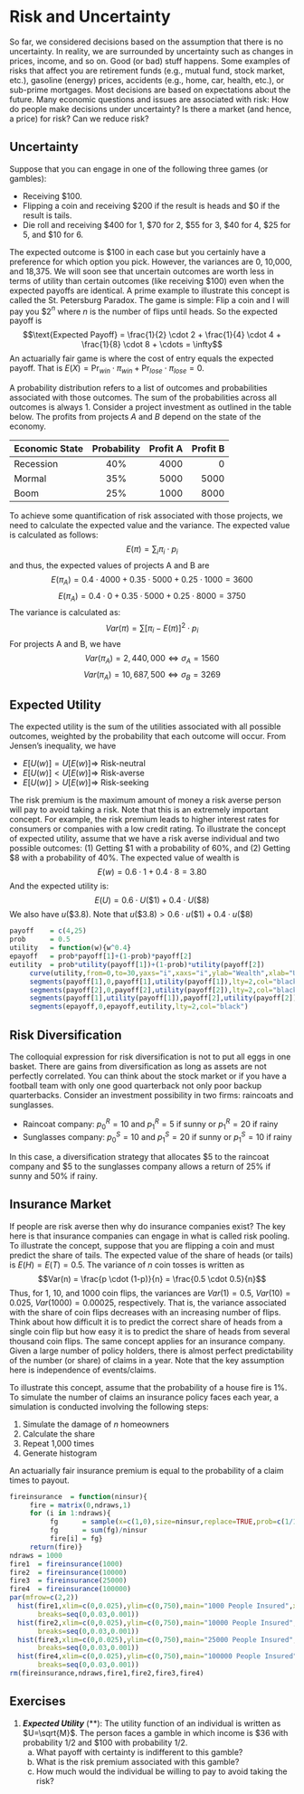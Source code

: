 # Risk and Uncertainty
So far, we considered decisions based on the assumption that there is no uncertainty. In reality, we are surrounded by uncertainty such as changes in prices, income, and so on. Good (or bad) stuff happens. Some examples of risks that affect you are retirement funds (e.g., mutual fund, stock market, etc.), gasoline (energy) prices, accidents (e.g., home, car, health, etc.), or sub-prime mortgages. Most decisions are based on expectations about the future. Many economic questions and issues are associated with risk: How do people make decisions under uncertainty? Is there a market (and hence, a price) for risk? Can we reduce risk?

## Uncertainty
Suppose that you can engage in one of the following three games (or gambles):

- Receiving \$100.
- Flipping a coin and receiving \$200 if the result is heads and \$0 if the result is tails.
- Die roll and receiving \$400 for 1, \$70 for 2, \$55 for 3, \$40 for 4, \$25 for 5, and \$10 for 6.

The expected outcome is \$100 in each case but you certainly have a preference for which option you pick. However, the variances are 0, 10,000, and 18,375. We will soon see that uncertain outcomes are worth less in terms of utility than certain outcomes (like receiving \$100) even when the expected payoffs are identical. A prime example to illustrate this concept is called the St. Petersburg Paradox. The game is simple: Flip a coin and I will pay you \$2$^n$ where $n$ is the number of flips until heads. So the expected payoff is
$$\text{Expected Payoff} = \frac{1}{2} \cdot 2 + \frac{1}{4} \cdot 4 + \frac{1}{8} \cdot 8 + \cdots = \infty$$
An actuarially fair game is where the cost of entry equals the expected payoff. That is $E(X) = \mathrm{Pr}_{win} \cdot \pi_{win} + \mathrm{Pr}_{lose} \cdot \pi_{lose} = 0$.

A probability distribution refers to a list of outcomes and probabilities associated with those outcomes. The sum of the probabilities across all outcomes is always 1. Consider a project investment as outlined in the table below. The profits from projects *A* and *B* depend on the state of the economy. 

| Economic State | Probability | Profit A | Profit B |
|:---------------|:-----------:|---------:|---------:|
| Recession      | 40\%        | 4000     | 0        |
| Mormal         | 35\%        | 5000     | 5000     |
| Boom           | 25\%        | 1000     | 8000     |

To achieve some quantification of risk associated with those projects, we need to calculate the expected value and the variance. The expected value is calculated as follows:
$$E(\pi)  = \sum_i \pi_i \cdot p_i$$
and thus, the expected values of projects A and B are
$$E(\pi_A) =  0.4 \cdot 4000 + 0.35 \cdot 5000 + 0.25 \cdot 1000 = 3600$$
$$E(\pi_A) =  0.4 \cdot 0 + 0.35 \cdot 5000 + 0.25 \cdot 8000 = 3750$$
The variance is calculated as:
$$Var(\pi) = \sum \left[ \pi_i - E(\pi) \right]^2 \cdot p_i$$ 
For projects A and B, we have
$$Var(\pi_A) = 2,440,000       \Leftrightarrow \sigma_A = 1560$$
$$Var(\pi_A) = 10,687,500      \Leftrightarrow \sigma_B = 3269$$


## Expected Utility
The expected utility is the sum of the utilities associated with all possible outcomes, weighted by the probability that each outcome will occur. From Jensen's inequality, we have

- $E[U(w)] = U[E(w)] \Rightarrow$ Risk-neutral
- $E[U(w)] < U[E(w)] \Rightarrow$ Risk-averse
- $E[U(w)] > U[E(w)] \Rightarrow$ Risk-seeking

The risk premium is the maximum amount of money a risk averse person will pay to avoid taking a risk. Note that this is an extremely important concept. For example, the risk premium leads to higher interest rates for consumers or companies with a low credit rating. To illustrate the concept of expected utility, assume that we have a risk averse individual and two possible outcomes: (1) Getting \$1 with a probability of 60\%, and (2) Getting \$8 with a probability of 40\%. The expected value of wealth is
$$E(w)=0.6 \cdot 1+0.4 \cdot 8=3.80$$
And the expected utility is:
$$E(U) = 0.6 \cdot U(\$1) + 0.4 \cdot U(\$8)$$
We also have $u(\$3.8)$. Note that $u(\$3.8) > 0.6 \cdot u(\$1) + 0.4 \cdot u(\$8)$

```r
payoff    = c(4,25)
prob      = 0.5
utility   = function(w){w^0.4}
epayoff   = prob*payoff[1]+(1-prob)*payoff[2]
eutility  = prob*utility(payoff[1])+(1-prob)*utility(payoff[2])
     curve(utility,from=0,to=30,yaxs="i",xaxs="i",ylab="Wealth",xlab="Utility")
     segments(payoff[1],0,payoff[1],utility(payoff[1]),lty=2,col="black")
     segments(payoff[2],0,payoff[2],utility(payoff[2]),lty=2,col="black")
     segments(payoff[1],utility(payoff[1]),payoff[2],utility(payoff[2]),lty=2,col="black")
     segments(epayoff,0,epayoff,eutility,lty=2,col="black")
```

## Risk Diversification
The colloquial expression for risk diversification is not to put all eggs in one basket. There are gains from diversification as long as assets are not perfectly correlated. You can think about the stock market or if you have a football team with only one good quarterback not only poor backup quarterbacks. Consider an investment possibility in two firms: raincoats and sunglasses.

- Raincoat company: $p^R_0=10$ and $p^R_1=5$ if sunny or $p^R_1=20$ if rainy
- Sunglasses company: $p^S_0=10$ and $p^S_1=20$ if sunny or $p^S_1=10$ if rainy

In this case, a diversification strategy that allocates \$5 to the raincoat company and \$5 to the sunglasses company allows a return of 25\% if sunny and 50\% if rainy. 

## Insurance Market
If people are risk averse then why do insurance companies exist? The key here is that insurance companies can engage in what is called risk pooling. To illustrate the concept, suppose that you are flipping a coin and must predict the share of tails. The expected value of the share of heads (or tails) is $E(H)=E(T)=0.5$. The variance of $n$ coin tosses is written as
$$Var(n) = \frac{p \cdot (1-p)}{n} = \frac{0.5 \cdot 0.5}{n}$$
Thus, for 1, 10, and 1000 coin flips, the variances are $Var(1)=0.5$, $Var(10)=0.025$, $Var(1000) = 0.00025$, respectively. That is, the variance associated with the share of coin flips decreases with an increasing number of flips. Think about how difficult it is to predict the correct share of heads from a single coin flip but how easy it is to predict the share of heads from several thousand coin flips. The same concept applies for an insurance company. Given a large number of policy holders, there is almost perfect predictability of the number (or share) of claims in a year. Note that the key assumption here is independence of events/claims. 

To illustrate this concept, assume that the probability of a house fire is 1\%. To simulate the number of claims an insurance policy faces each year, a simulation is conducted involving the following steps: 

1. Simulate the damage of $n$ homeowners
2. Calculate the share
3. Repeat 1,000 times
4. Generate histogram

An actuarially fair insurance premium is equal to the probability of a claim times to payout.

```r
fireinsurance  = function(ninsur){
     fire = matrix(0,ndraws,1)
     for (i in 1:ndraws){
          fg      = sample(x=c(1,0),size=ninsur,replace=TRUE,prob=c(1/100,99/100))
          fg      = sum(fg)/ninsur
          fire[i] = fg}
     return(fire)}
ndraws = 1000
fire1  = fireinsurance(1000)
fire2  = fireinsurance(10000)
fire3  = fireinsurance(25000)
fire4  = fireinsurance(100000)
par(mfrow=c(2,2))
  hist(fire1,xlim=c(0,0.025),ylim=c(0,750),main="1000 People Insured",xlab="",
       breaks=seq(0,0.03,0.001))
  hist(fire2,xlim=c(0,0.025),ylim=c(0,750),main="10000 People Insured",xlab="",
       breaks=seq(0,0.03,0.001))
  hist(fire3,xlim=c(0,0.025),ylim=c(0,750),main="25000 People Insured",xlab="",
       breaks=seq(0,0.03,0.001))
  hist(fire4,xlim=c(0,0.025),ylim=c(0,750),main="100000 People Insured",xlab="",
       breaks=seq(0,0.03,0.001))
rm(fireinsurance,ndraws,fire1,fire2,fire3,fire4)
```

## Exercises

1. ***Expected Utility*** (**): The utility function of an individual is written as $U=\sqrt{M}$. The person faces a gamble in which income is \$36 with probability 1/2 and \$100 with probability 1/2. 
    a. What payoff with certainty is indifferent to this gamble? 
    b. What is the risk premium associated with this gamble? 
    c. How much would the individual be willing to pay to avoid taking the risk?